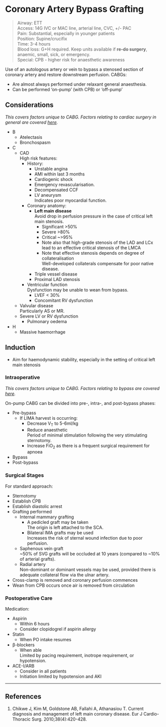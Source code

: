 # Coronary Artery Bypass Grafting


>Airway: ETT <br>
>Access: 14G IVC or MAC line, arterial line, CVC, +/- PAC <br>
>Pain: Substantial, especially in younger patients<br>
>Position: Supine/crucifix <br>
>Time: 3-4 hours  <br>
>Blood loss: G+H required. Keep units available if **re-do surgery**, anaemic, small, sick, or emergency. <br>
>Special: CPB - higher risk for anaesthetic awareness  

Use of an autologous artery or vein to bypass a stenosed section of coronary artery and restore downstream perfusion. CABGs:

* Are almost always performed under relaxant general anaesthesia.
* Can be performed 'on-pump' (with CPB) or 'off-pump'

## Considerations

*This covers factors unique to CABG. Factors relating to cardiac surgery in general are covered [here](/anaesthesia/cardiac/cardiac-principles.md#id).*

* B
	* Atelectasis
	* Bronchospasm
* C
	* CAD  
	High risk features:
		* History:
			* Unstable angina
			* AMI within last 3 months
			* Cardiogenic shock
			* Emergency revascularisation.
			* Decompensated CCF
			* LV aneurysm  
			Indicates poor myocardial function.
		* Coronary anatomy:
			* **Left main disease**  
			Avoid drop in perfusion pressure in the case of critical left main stenosis.
				* Significant >50%
				* Severe >80%
				* Critical ~>95%
				* Note also that high-grade stenosis of the LAD and LCx lead to an effective critical stenosis of the LMCA
				* Note that effective stenosis depends on degree of collateralisation   
				Well-developed collaterals compensate for poor native disease.
			* Triple vessel disease
			* Proximal LAD stenosis
		* Ventricular function  
		Dysfunction may be unable to wean from bypass.
			* LVEF < 30%  
			* Concomitant RV dysfunction
	* Valvular disease  
	Particularly AS or MR.
	* Severe LV or RV dysfunction
		* Pulmonary oedema

* H
	* Massive haemorrhage


## Induction

* Aim for haemodynamic stability, especially in the setting of critical left main stenosis

### Intraoperative

*This covers factors unique to CABG. Factors relating to bypass are covered [here](/anaesthesia/cardiac/cpb.md#id).*

On-pump CABG can be divided into pre-, intra-, and post-bypass phases:

* Pre-bypass
	* If LIMA harvest is occurring:
		* Decrease V~T~ to 5-6ml/kg
		* Reduce anaesthetic  
		Period of minimal stimulation following the very stimulating sternotomy.
		* Increase FiO~2~ as there is a frequent surgical requirement for apnoea
* Bypass
* Post-bypass


### Surgical Stages

For standard approach:

* Sternotomy
* Establish CPB
* Establish diastolic arrest
* Grafting performed
	* Internal mammary grafting
		* A pedicled graft may be taken  
		The origin is left attached to the SCA.
		* Bilateral IMA grafts may be used  
		Increases the risk of sternal wound infection due to poor perfusion.
	* Saphenous vein graft  
	~50% of SVG grafts will be occluded at 10 years (compared to ~10% of arterial grafts).
	* Radial artery  
	Non-dominant or dominant vessels may be used, provided there is adequate collateral flow via the ulnar artery.
* Cross-clamp is removed and coronary perfusion commences
* Wean from CPB occurs once air is removed from circulation


### Postoperative Care

Medication:

* Aspirin  
	* Within 6 hours
	* Consider clopidogrel if aspirin allergy
* Statin  
	* When PO intake resumes
* β-blockers
	* When able  
	Limited by pacing requirement, inotrope requirement, or hypotension.
* ACE-I/ARB
	* Consider in all patients
	* Initiation limited by hypotension and AKI




---

## References

1. Chikwe J, Kim M, Goldstone AB, Fallahi A, Athanasiou T. Current diagnosis and management of left main coronary disease. Eur J Cardio-Thoracic Surg. 2010;38(4):420-428.